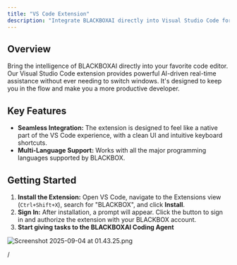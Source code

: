 ```yaml
---
title: "VS Code Extension"
description: "Integrate BLACKBOXAI directly into Visual Studio Code for a seamless, AI-powered development workflow."
---
```


## Overview

Bring the intelligence of BLACKBOXAI directly into your favorite code editor. Our Visual Studio Code extension provides powerful AI-driven real-time assistance without ever needing to switch windows. It's designed to keep you in the flow and make you a more productive developer.

## Key Features

- **Seamless Integration:** The extension is designed to feel like a native part of the VS Code experience, with a clean UI and intuitive keyboard shortcuts.
- **Multi-Language Support:** Works with all the major programming languages supported by BLACKBOX.

## Getting Started

1. **Install the Extension:** Open VS Code, navigate to the Extensions view (`Ctrl+Shift+X`), search for "BLACKBOX", and click **Install**.
2. **Sign In:** After installation, a prompt will appear. Click the button to sign in and authorize the extension with your BLACKBOX account.
3. **Start giving tasks to the BLACKBOXAI Coding Agent**

![Screenshot 2025-09-04 at 01.43.25.png](/images/Screenshot2025-09-04at01.43.25.png)

/